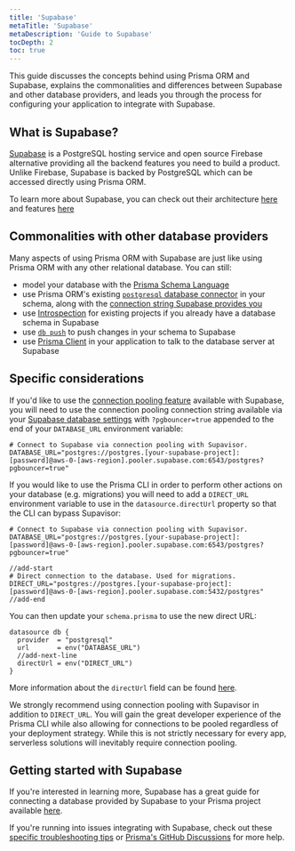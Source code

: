 ```yaml
---
title: 'Supabase'
metaTitle: 'Supabase'
metaDescription: 'Guide to Supabase'
tocDepth: 2
toc: true
---
```


This guide discusses the concepts behind using Prisma ORM and Supabase, explains the commonalities and differences between Supabase and other database providers, and leads you through the process for configuring your application to integrate with Supabase.

## What is Supabase?

[Supabase](https://supabase.com/) is a PostgreSQL hosting service and open source Firebase alternative providing all the backend features you need to build a product. Unlike Firebase, Supabase is backed by PostgreSQL which can be accessed directly using Prisma ORM.

To learn more about Supabase, you can check out their architecture [here](https://supabase.com/docs/guides/getting-started/architecture) and features [here](https://supabase.com/docs/guides/getting-started/features)

## Commonalities with other database providers

Many aspects of using Prisma ORM with Supabase are just like using Prisma ORM with any other relational database. You can still:

- model your database with the [Prisma Schema Language](/orm/prisma-schema)
- use Prisma ORM's existing [`postgresql` database connector](/orm/overview/databases/postgresql) in your schema, along with the [connection string Supabase provides you](https://supabase.com/docs/guides/database/connecting-to-postgres#connecting-to-external-libraries-and-tools)
- use [Introspection](/orm/prisma-schema/introspection) for existing projects if you already have a database schema in Supabase
- use [`db push`](/orm/prisma-migrate/workflows/prototyping-your-schema) to push changes in your schema to Supabase
- use [Prisma Client](/orm/prisma-client) in your application to talk to the database server at Supabase

## Specific considerations

If you'd like to use the [connection pooling feature](https://supabase.com/docs/guides/database/connecting-to-postgres#connection-pooling-in-depth) available with Supabase, you will need to use the connection pooling connection string available via your [Supabase database settings](https://supabase.com/dashboard/project/_/settings/database) with `?pgbouncer=true` appended to the end of your `DATABASE_URL` environment variable:

```env file=.env
# Connect to Supabase via connection pooling with Supavisor.
DATABASE_URL="postgres://postgres.[your-supabase-project]:[password]@aws-0-[aws-region].pooler.supabase.com:6543/postgres?pgbouncer=true"
```

If you would like to use the Prisma CLI in order to perform other actions on your database (e.g. migrations) you will need to add a `DIRECT_URL` environment variable to use in the `datasource.directUrl` property so that the CLI can bypass Supavisor:

```env file=.env highlight=4-5;add showLineNumbers
# Connect to Supabase via connection pooling with Supavisor.
DATABASE_URL="postgres://postgres.[your-supabase-project]:[password]@aws-0-[aws-region].pooler.supabase.com:6543/postgres?pgbouncer=true"

//add-start
# Direct connection to the database. Used for migrations.
DIRECT_URL="postgres://postgres.[your-supabase-project]:[password]@aws-0-[aws-region].pooler.supabase.com:5432/postgres"
//add-end
```

You can then update your `schema.prisma` to use the new direct URL:

```prisma file=schema.prisma highlight=4;add showLineNumbers
datasource db {
  provider  = "postgresql"
  url       = env("DATABASE_URL")
  //add-next-line
  directUrl = env("DIRECT_URL")
}
```

More information about the `directUrl` field can be found [here](/orm/reference/prisma-schema-reference#fields).

<Admonition type="info">

We strongly recommend using connection pooling with Supavisor in addition to `DIRECT_URL`. You will gain the great developer experience of the Prisma CLI while also allowing for connections to be pooled regardless of your deployment strategy. While this is not strictly necessary for every app, serverless solutions will inevitably require connection pooling.

</Admonition>

## Getting started with Supabase

If you're interested in learning more, Supabase has a great guide for connecting a database provided by Supabase to your Prisma project available [here](https://supabase.com/partners/integrations/prisma).

If you're running into issues integrating with Supabase, check out these [specific troubleshooting tips](https://supabase.com/partners/integrations/prisma#troubleshooting) or [Prisma's GitHub Discussions](https://github.com/prisma/prisma/discussions) for more help.
